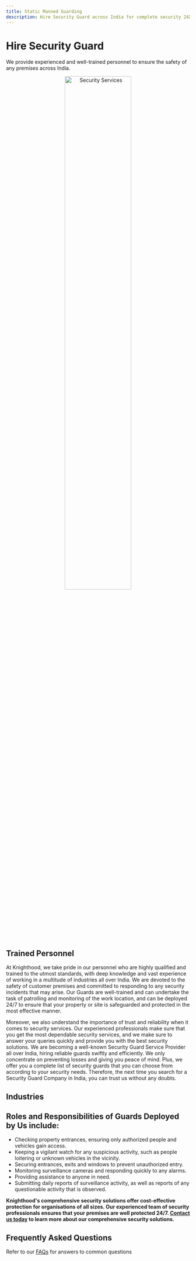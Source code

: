 ```yaml
---
title: Static Manned Guarding
description: Hire Security Guard across India for complete security 24X7
---
```




# Hire Security Guard
We provide experienced and well-trained personnel to ensure the safety of any premises across India.

<center> <img className=" pl-5" src="/1s.jpg" width='60%' height='flex' alt="Security Services"/></center>

<br/>

## Trained Personnel

At Knighthood, we take pride in our personnel who are highly qualified and trained to the utmost standards, with deep knowledge and vast experience of working in a multitude of industries all over India. We are devoted to the safety of customer premises and committed to responding to any security incidents that may arise. Our Guards are well-trained and can undertake the task of patrolling and monitoring of the work location, and can be deployed 24/7 to ensure that your property or site is safeguarded and protected in the most effective manner.

Moreover, we also understand the importance of trust and reliability when it comes to security services. Our experienced professionals make sure that you get the most dependable security services, and we make sure to answer your queries quickly and provide you with the best security solutions. We are becoming a well-known Security Guard Service Provider all over India, hiring reliable guards swiftly and efficiently. We only concentrate on preventing losses and giving you peace of mind. Plus, we offer you a complete list of security guards that you can choose from according to your security needs. Therefore, the next time you search for a Security Guard Company in India, you can trust us without any doubts.

## Industries





## Roles and Responsibilities of Guards Deployed by Us include:

- Checking property entrances, ensuring only authorized people and vehicles gain access.
- Keeping a vigilant watch for any suspicious activity, such as people loitering or unknown vehicles in the vicinity.
- Securing entrances, exits and windows to prevent unauthorized entry.
- Monitoring surveillance cameras and responding quickly to any alarms.
- Providing assistance to anyone in need.
- Submitting daily reports of surveillance activity, as well as reports of any questionable activity that is observed.



**Knighthood's comprehensive security solutions offer cost-effective protection for organisations of all sizes. Our experienced team of security professionals ensures that your premises are well protected 24/7. [Contact us today](/contact) to learn more about our comprehensive security solutions.**

## Frequently Asked Questions


Refer to our [FAQs](/services/security/FAQ-Guard) for answers to common questions 



